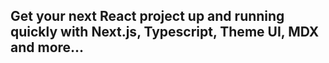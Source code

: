 
## Get your next React project up and running quickly with Next.js, Typescript, Theme UI, MDX and more...

<DownloadLink />

<Features></Features>
